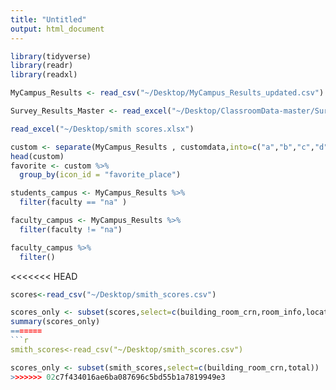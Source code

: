 ```yaml
---
title: "Untitled"
output: html_document
---
```

```r
library(tidyverse)
library(readr)
library(readxl)
```

```r
MyCampus_Results <- read_csv("~/Desktop/MyCampus_Results_updated.csv")
```

```r
Survey_Results_Master <- read_excel("~/Desktop/ClassroomData-master/Survey Results - Master.xlsx")
```

```r
read_excel("~/Desktop/smith scores.xlsx")
```

```r
custom <- separate(MyCampus_Results , customdata,into=c("a","b","c","d"),sep=",")
head(custom)
favorite <- custom %>%
  group_by(icon_id = "favorite_place")
```


```r
students_campus <- MyCampus_Results %>%
  filter(faculty == "na" )

faculty_campus <- MyCampus_Results %>%
  filter(faculty != "na")

faculty_campus %>%
  filter()
```


<<<<<<< HEAD
```r
scores<-read_csv("~/Desktop/smith_scores.csv")
```

```r
scores_only <- subset(scores,select=c(building_room_crn,room_info,location,environmental_quality,layout_furnishings,tools_technology,safety,accessibility,total))
summary(scores_only)
=======
```r
smith_scores<-read_csv("~/Desktop/smith_scores.csv")
```

```r
scores_only <- subset(smith_scores,select=c(building_room_crn,total))
>>>>>>> 02c7f434016ae6ba087696c5bd55b1a7819949e3
```

